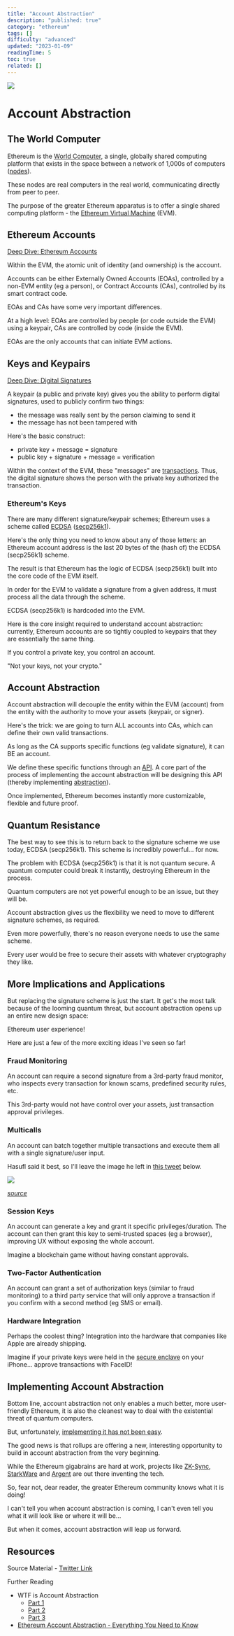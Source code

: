 ```yaml
---
title: "Account Abstraction"
description: "published: true"
category: "ethereum"
tags: []
difficulty: "advanced"
updated: "2023-01-09"
readingTime: 5
toc: true
related: []
---
```


![](/images/account-abstraction-banner.png)

# Account Abstraction

## The World Computer

Ethereum is the [World Computer](https://inevitableeth.com/home/ethereum/world-computer), a single, globally shared computing platform that exists in the space between a network of 1,000s of computers ([nodes](https://inevitableeth.com/home/ethereum/node)).

These nodes are real computers in the real world, communicating directly from peer to peer.

The purpose of the greater Ethereum apparatus is to offer a single shared computing platform - the [Ethereum Virtual Machine](https://inevitableeth.com/home/ethereum/evm) (EVM).

## Ethereum Accounts

[Deep Dive: Ethereum Accounts](/ethereum/account)

Within the EVM, the atomic unit of identity (and ownership) is the account.

Accounts can be either Externally Owned Accounts (EOAs), controlled by a non-EVM entity (eg a person), or Contract Accounts (CAs), controlled by its smart contract code.

EOAs and CAs have some very important differences.

At a high level: EOAs are controlled by people (or code outside the EVM) using a keypair, CAs are controlled by code (inside the EVM).

EOAs are the only accounts that can initiate EVM actions.

## Keys and Keypairs

[Deep Dive: Digital Signatures](/concepts/digital-signatures)

A keypair (a public and private key) gives you the ability to perform digital signatures, used to publicly confirm two things:

*   the message was really sent by the person claiming to send it
*   the message has not been tampered with

Here's the basic construct:

*   private key + message = signature
*   public key + signature + message = verification

Within the context of the EVM, these "messages" are [transactions](/ethereum/transaction). Thus, the digital signature shows the person with the private key authorized the transaction.

### Ethereum's Keys

There are many different signature/keypair schemes; Ethereum uses a scheme called [ECDSA](https://en.wikipedia.org/wiki/Elliptic_Curve_Digital_Signature_Algorithm) ([secp256k1](https://en.bitcoin.it/wiki/Secp256k1)).

Here's the only thing you need to know about any of those letters: an Ethereum account address is the last 20 bytes of the (hash of) the ECDSA (secp256k1) scheme.

The result is that Ethereum has the logic of ECDSA (secp256k1) built into the core code of the EVM itself.

In order for the EVM to validate a signature from a given address, it must process all the data through the scheme.

ECDSA (secp256k1) is hardcoded into the EVM.

Here is the core insight required to understand account abstraction: currently, Ethereum accounts are so tightly coupled to keypairs that they are essentially the same thing.

If you control a private key, you control an account.

"Not your keys, not your crypto."

## Account Abstraction

Account abstraction will decouple the entity within the EVM (account) from the entity with the authority to move your assets (keypair, or signer).

Here's the trick: we are going to turn ALL accounts into CAs, which can define their own valid transactions.

As long as the CA supports specific functions (eg validate signature), it can BE an account.

We define these specific functions through an [API](/concepts/api). A core part of the process of implementing the account abstraction will be designing this API (thereby implementing [abstraction](/concepts/abstraction)).

Once implemented, Ethereum becomes instantly more customizable, flexible and future proof.

## Quantum Resistance 

The best way to see this is to return back to the signature scheme we use today, ECDSA (secp256k1). This scheme is incredibly powerful... for now.

The problem with ECDSA (secp256k1) is that it is not quantum secure. A quantum computer could break it instantly, destroying Ethereum in the process.

Quantum computers are not yet powerful enough to be an issue, but they will be.

Account abstraction gives us the flexibility we need to move to different signature schemes, as required.

Even more powerfully, there's no reason everyone needs to use the same scheme. 

Every user would be free to secure their assets with whatever cryptography they like.

## More Implications and Applications

But replacing the signature scheme is just the start. It get's the most talk because of the looming quantum threat, but account abstraction opens up an entire new design space:

Ethereum user experience!

Here are just a few of the more exciting ideas I've seen so far!

### Fraud Monitoring

An account can require a second signature from a 3rd-party fraud monitor, who inspects every transaction for known scams, predefined security rules, etc.

This 3rd-party would not have control over your assets, just transaction approval privileges.

### Multicalls

An account can batch together multiple transactions and execute them all with a single signature/user input.

Hasufl said it best, so I'll leave the image he left in [this tweet](https://twitter.com/hasufl/status/1538793436085637121) below.

![](/images/account-abstraction-1.jpeg)

[*source*](https://twitter.com/hasufl/status/1538793436085637121)

### Session Keys

An account can generate a key and grant it specific privileges/duration. The account can then grant this key to semi-trusted spaces (eg a browser), improving UX without exposing the whole account.

Imagine a blockchain game without having constant approvals.

### Two-Factor Authentication

An account can grant a set of authorization keys (similar to fraud monitoring) to a third party service that will only approve a transaction if you confirm with a second method (eg SMS or email).

### Hardware Integration

Perhaps the coolest thing? Integration into the hardware that companies like Apple are already shipping.

Imagine if your private keys were held in the [secure enclave](https://support.apple.com/guide/security/secure-enclave-sec59b0b31ff/web) on your iPhone... approve transactions with FaceID!

## Implementing Account Abstraction

Bottom line, account abstraction not only enables a much better, more user-friendly Ethereum, it is also the cleanest way to deal with the existential threat of quantum computers.

But, unfortunately, [implementing it has not been easy](https://www.argent.xyz/blog/part-2-wtf-is-account-abstraction/).

The good news is that rollups are offering a new, interesting opportunity to build in account abstraction from the very beginning.

While the Ethereum gigabrains are hard at work, projects like [ZK-Sync](https://zksync.io/), [StarkWare](https://starkware.co/) and [Argent](https://www.argent.xyz/) are out there inventing the tech.

So, fear not, dear reader, the greater Ethereum community knows what it is doing!

I can't tell you when account abstraction is coming, I can't even tell you what it will look like or where it will be...

But when it comes, account abstraction will leap us forward.

## Resources

Source Material - [Twitter Link](https://twitter.com/logarithmicrex/status/1612587312638234626)

Further Reading

*   WTF is Account Abstraction
    *   [Part 1](https://www.argent.xyz/blog/wtf-is-account-abstraction/)
    *   [Part 2](https://www.argent.xyz/blog/part-2-wtf-is-account-abstraction/)
    *   [Part 3](https://www.argent.xyz/blog/part-3-wtf-is-account-abstraction/)
*   [Ethereum Account Abstraction - Everything You Need to Know](https://blog.pantherprotocol.io/ethereum-account-abstraction-everything-you-need-to-know/)
